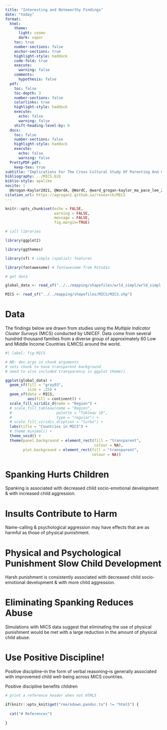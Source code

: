 ```yaml
---
title: "Interesting and Noteworthy Findings"
date: "today"
format: 
  html:
    theme: 
      light: cosmo
      dark: vapor
    toc: true
    number-sections: false
    anchor-sections: true
    highlight-style: haddock
    code-fold: true
    execute:
      warning: false
    comments:
      hypothesis: false
  pdf:
    toc: false
    toc-depth: 3
    number-sections: false
    colorlinks: true
    highlight-style: haddock
    execute:
      echo: false
      warning: false
    shift-heading-level-by: 0  
  docx:
    toc: false
    number-sections: false
    highlight-style: haddock
    execute:
      echo: false
      warning: false  
  PrettyPDF-pdf:
    keep-tex: true         
subtitle: "Implications For The Cross Cultural Study Of Parenting And Child Development from MICS Data"
bibliography: ../MICS.bib
biblio-style: apalike
nocite: |
  @Grogan-Kaylor2021, @WardA, @WardC, @ward_grogan-kaylor_ma_pace_lee_2021, @Pace2019, @Ma2022
citation_url: https://agrogan1.github.io/research/MICS
---
```


```r

knitr::opts_chunk$set(echo = FALSE,
                      warning = FALSE,
                      message = FALSE,
                      fig.margin=TRUE)

```

```r

# call libraries

library(ggplot2)

library(ggthemes)

library(sf) # simple (spatial) features

library(fontawesome) # fontawesome from Rstudio

```

```r

# get data

global_data <- read_sf("../../mapping/shapefiles/wrld_simpl/wrld_simpl.shp")

MICS <- read_sf("../../mapping/shapefiles/MICS/MICS.shp")

```

# Data 

The findings below are drawn from studies using the *Multiple Indicator Cluster Surveys* (MICS) conducted by UNICEF. Data come from several hundred thousand families from a diverse group of approximately 60 Low and Middle Income Countries (LMICS) around the world.

```r
#| label: fig-MICS

# NB: dev.args in chunk arguments
# sets chunk to have transparent background
# need to also included transparency in ggplot theme()

ggplot(global_data) +
  geom_sf(fill = "gray93",
          size = .25) +
  geom_sf(data = MICS, 
          aes(fill = continent)) +
  scale_fill_viridis_d(name = "Region") +
  # scale_fill_tableau(name = "Region",
  #                    palette = "Tableau 10", 
  #                    type = "regular") +
  # scale_fill_viridis_d(option = "turbo") +
  labs(title = "Countries in MICS") +
  # theme_minimal() +
  theme_void() +
  theme(panel.background = element_rect(fill = "transparent", 
                                        colour = NA),
        plot.background = element_rect(fill = "transparent", 
                                       colour = NA))

```

# Spanking Hurts Children

Spanking is associated with decreased child socio-emotional development & with increased child aggression.

# Insults Contribute to Harm

Name-calling & psychological aggression may have effects that are as harmful as those of physical punishment.

# Physical and Psychological Punishment Slow Child Development

Harsh punishment is consistently associated with decreased child socio-emotional development & with more child aggression.

# Eliminating Spanking Reduces Abuse

Simulations with MICS data suggest that eliminating the use of physical punishment would be met with a large reduction in the amount of physical child abuse.

# Use Positive Discipline!

Positive discipline--in the form of verbal reasoning--is generally associated with improvemed child well-being across MICS countries. 

Positive discipline benefits children

```r

# print a reference header when not HTML5

if(knitr::opts_knit$get("rmarkdown.pandoc.to") != "html5") {
  
  cat("# References")
  
}

```
